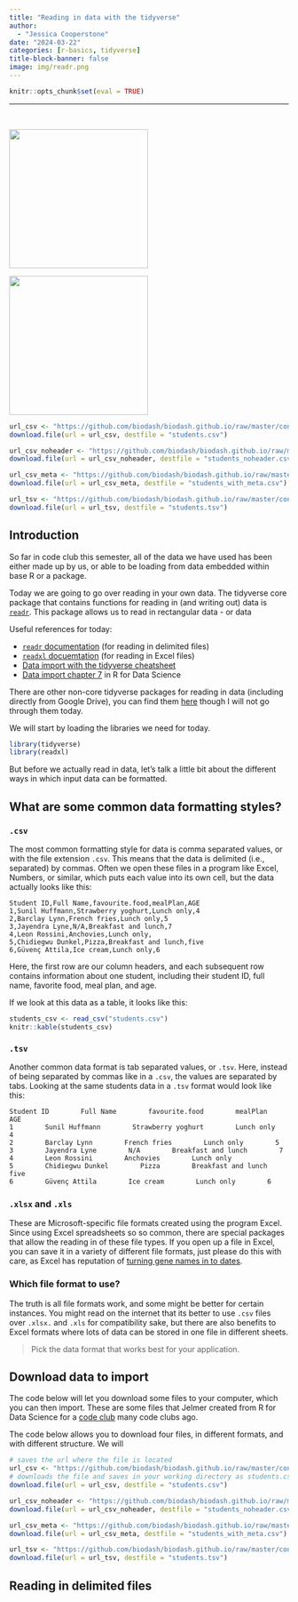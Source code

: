 ```yaml
---
title: "Reading in data with the tidyverse"
author:
  - "Jessica Cooperstone"
date: "2024-03-22"
categories: [r-basics, tidyverse]
title-block-banner: false
image: img/readr.png
---
```


```r
knitr::opts_chunk$set(eval = TRUE)
```

------------------------------------------------------------------------

<br>

::: {layout-ncol=2}

<img src="img/readr.png" height="250">

<img src="img/readxl.png" height="250">

:::



```r
url_csv <- "https://github.com/biodash/biodash.github.io/raw/master/content/codeclub/S05E05/students.csv"
download.file(url = url_csv, destfile = "students.csv")

url_csv_noheader <- "https://github.com/biodash/biodash.github.io/raw/master/content/codeclub/S05E05/students_noheader.csv"
download.file(url = url_csv_noheader, destfile = "students_noheader.csv")

url_csv_meta <- "https://github.com/biodash/biodash.github.io/raw/master/content/codeclub/S05E05/students_with_meta.csv"
download.file(url = url_csv_meta, destfile = "students_with_meta.csv")

url_tsv <- "https://github.com/biodash/biodash.github.io/raw/master/content/codeclub/S05E05/students.tsv"
download.file(url = url_tsv, destfile = "students.tsv")
```

## Introduction

So far in code club this semester, all of the data we have used has been either made up by us, or able to be loading from data embedded within base R or a package.

Today we are going to go over reading in your own data. The tidyverse core package that contains functions for reading in (and writing out) data is [`readr`](https://readr.tidyverse.org/index.html). This package allows us to read in rectangular data - or data 

Useful references for today:

-   [`readr` documentation](https://readr.tidyverse.org/index.html) (for reading in delimited files)
-   [`readxl` docuemtation](https://readxl.tidyverse.org/) (for reading in Excel files)
-   [Data import with the tidyverse cheatsheet](https://raw.githubusercontent.com/rstudio/cheatsheets/main/data-import.pdf)
-   [Data import chapter 7](https://r4ds.hadley.nz/data-import) in R for Data Science

There are other non-core tidyverse packages for reading in data (including directly from Google Drive), you can find them [here](https://www.tidyverse.org/packages/#import) though I will not go through them today.

We will start by loading the libraries we need for today.
```r
library(tidyverse)
library(readxl)
```

But before we actually read in data, let's talk a little bit about the different ways in which input data can be formatted.

## What are some common data formatting styles?

### `.csv`

The most common formatting style for data is comma separated values, or with the file extension `.csv`. This means that the data is delimited (i.e., separated) by commas. Often we open these files in a program like Excel, Numbers, or similar, which puts each value into its own cell, but the data actually looks like this:

```
Student ID,Full Name,favourite.food,mealPlan,AGE
1,Sunil Huffmann,Strawberry yoghurt,Lunch only,4
2,Barclay Lynn,French fries,Lunch only,5
3,Jayendra Lyne,N/A,Breakfast and lunch,7
4,Leon Rossini,Anchovies,Lunch only,
5,Chidiegwu Dunkel,Pizza,Breakfast and lunch,five
6,Güvenç Attila,Ice cream,Lunch only,6
```

Here, the first row are our column headers, and each subsequent row contains information about one student, including their student ID, full name, favorite food, meal plan, and age.

If we look at this data as a table, it looks like this:

```r
students_csv <- read_csv("students.csv")
knitr::kable(students_csv)
```


### `.tsv`

Another common data format is tab separated values, or `.tsv`. Here, instead of being separated by commas like in a `.csv`, the values are separated by tabs. Looking at the same students data in a `.tsv` format would look like this:

```
Student ID        Full Name        favourite.food        mealPlan        AGE
1        Sunil Huffmann        Strawberry yoghurt        Lunch only        4
2        Barclay Lynn        French fries        Lunch only        5
3        Jayendra Lyne        N/A        Breakfast and lunch        7
4        Leon Rossini        Anchovies        Lunch only        
5        Chidiegwu Dunkel        Pizza        Breakfast and lunch        five
6        Güvenç Attila        Ice cream        Lunch only        6
```

### `.xlsx` and `.xls`

These are Microsoft-specific file formats created using the program Excel. Since using Excel spreadsheets so so common, there are special packages that allow the reading in of these file types. If you open up a file in Excel, you can save it in a variety of different file formats, just please do this with care, as Excel has reputation of [turning gene names in to dates](https://www.theverge.com/2020/8/6/21355674/human-genes-rename-microsoft-excel-misreading-dates).

### Which file format to use?

The truth is all file formats work, and some might be better for certain instances. You might read on the internet that its better to use `.csv` files over `.xlsx.` and `.xls` for compatibility sake, but there are also benefits to Excel formats where lots of data can be stored in one file in different sheets. 

> Pick the data format that works best for your application. 

## Download data to import

The code below will let you download some files to your computer, which you can then import. These are some files that Jelmer created from R for Data Science for a [code club](https://biodash.github.io/codeclub/s05e05/#basics-of-reading-rectangular-files) many code clubs ago.

The code below allows you to download four files, in different formats, and with different structure. We will 

```r
# saves the url where the file is located
url_csv <- "https://github.com/biodash/biodash.github.io/raw/master/content/codeclub/S05E05/students.csv"
# downloads the file and saves in your working directory as students.csv
download.file(url = url_csv, destfile = "students.csv")

url_csv_noheader <- "https://github.com/biodash/biodash.github.io/raw/master/content/codeclub/S05E05/students_noheader.csv"
download.file(url = url_csv_noheader, destfile = "students_noheader.csv")

url_csv_meta <- "https://github.com/biodash/biodash.github.io/raw/master/content/codeclub/S05E05/students_with_meta.csv"
download.file(url = url_csv_meta, destfile = "students_with_meta.csv")

url_tsv <- "https://github.com/biodash/biodash.github.io/raw/master/content/codeclub/S05E05/students.tsv"
download.file(url = url_tsv, destfile = "students.tsv")
```


## Reading in delimited files

